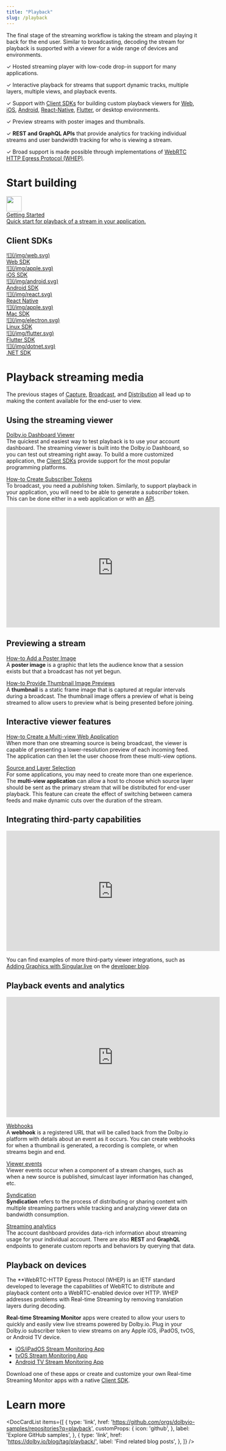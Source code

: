 ```yaml
---
title: "Playback"
slug: /playback
---
```



The final stage of the streaming workflow is taking the stream and playing it back for the end user. Similar to broadcasting, decoding the stream for playback is supported with a viewer for a wide range of devices and environments.

<div style={{marginLeft: "20px"}}>

✓ Hosted streaming player with low-code drop-in support for many applications.

✓ Interactive playback for streams that support dynamic tracks, multiple layers, multiple views, and playback events.

✓ Support with [Client SDKs](/millicast/client-sdks/index.md) for building custom playback viewers for [Web](/millicast/client-sdks/web.mdx), [iOS](/millicast/client-sdks/ios/index.md), [Android](/millicast/client-sdks/android/index.md), [React-Native](/millicast/client-sdks/rn.md), [Flutter](/millicast/client-sdks/flutter.md), or desktop environments.

✓ Preview streams with poster images and thumbnails.

✓ **REST and GraphQL APIs** that provide analytics for tracking individual streams and user bandwidth tracking for who is viewing a stream.

✓ Broad support is made possible through implementations of [WebRTC HTTP Egress Protocol (WHEP)](https://dolby.io/blog/what-is-whep-intro-to-webrtc-streaming-part-2/).

</div>

# Start building

<div class="dolbyio-cards-container" style={{width: "50%"}}>

  <a class="dolbyio-card dolbyio-card-1" href="/streaming-apis/docs/getting-started">
    <div class="dolbyio-card-image">
      <img width="40px" class="dolbyio-card-svg-icon" src="https://files.readme.io/dde6508-GettingStarted-default.svg"/>
    </div>
    <div class="dolbyio-card-header">Getting Started</div>
    <div class="dolbyio-card-description">
      Quick start for playback of a stream in your application.
    </div>
  </a>

</div>


## Client SDKs

<div class="small-image-and-text-btn-container">
  <a href="/millicast/client-sdks/web.mdx" class="small-image-and-text-btn">
    <div class="small-image-and-text-btn-inner-container">
      <div>
        ![](/img/web.svg)
      </div>
      <div class="small-image-and-text-btn-title">Web SDK</div>
    </div>
  </a>

  <a href="/millicast/client-sdks/ios" class="small-image-and-text-btn">
    <div class="small-image-and-text-btn-inner-container">
      <div>
        ![](/img/apple.svg)
      </div>
      <div class="small-image-and-text-btn-title">iOS SDK</div>
    </div>
  </a>

  <a href="/millicast/client-sdks/android" class="small-image-and-text-btn">
    <div class="small-image-and-text-btn-inner-container">
      <div>
        ![](/img/android.svg)
      </div>
      <div class="small-image-and-text-btn-title">Android SDK</div>
    </div>
  </a>

  <a href="/millicast/client-sdks/rn.md" class="small-image-and-text-btn">
    <div class="small-image-and-text-btn-inner-container">
      <div>
        ![](/img/react.svg)
      </div>
      <div class="small-image-and-text-btn-title">React Native</div>
    </div>
  </a>

  <a href="/millicast/client-sdks/desktop" class="small-image-and-text-btn">
    <div class="small-image-and-text-btn-inner-container">
      <div>
        ![](/img/apple.svg)
      </div>
      <div class="small-image-and-text-btn-title">Mac SDK</div>
    </div>
  </a>

  <a href="/millicast/client-sdks/desktop" class="small-image-and-text-btn">
    <div class="small-image-and-text-btn-inner-container">
      <div>
        ![](/img/electron.svg)
      </div>
      <div class="small-image-and-text-btn-title">Linux SDK</div>
    </div>
  </a>

  <a href="/millicast/client-sdks/flutter.md" class="small-image-and-text-btn">
    <div class="small-image-and-text-btn-inner-container">
      <div>
        ![](/img/flutter.svg)
      </div>
      <div class="small-image-and-text-btn-title">Flutter SDK</div>
    </div>
  </a>
    <a href="/millicast/client-sdks/desktop" class="small-image-and-text-btn">
    <div class="small-image-and-text-btn-inner-container">
      <div>
        ![](/img/dotnet.svg)
      </div>
      <div class="small-image-and-text-btn-title">.NET SDK</div>
    </div>
  </a>
</div>



# Playback streaming media

The previous stages of [Capture](/millicast/capture/index.mdx), [Broadcast](/millicast/broadcast/index.mdx), and [Distribution](/millicast/distribution/index.mdx) all lead up to making the content available for the end-user to view.

## Using the streaming viewer

[Dolby.io Dashboard Viewer](/millicast/streaming-dashboard/how-to-broadcast-in-dashboard.md)<br/>
The quickest and easiest way to test playback is to use your account dashboard. The streaming viewer is built into the Dolby.io Dashboard, so you can test out streaming right away. To build a more customized application, the [Client SDKs](/millicast/client-sdks/index.md) provide support for the most popular programming platforms.

[How-to Create Subscriber Tokens](/millicast/streaming-dashboard/subscribe-tokens.md)<br/>
To broadcast, you need a _publishing_ token. Similarly, to support playback in your application, you will need to be able to generate a _subscriber_ token. This can be done either in a web application or with an [API](/millicast/distribution/access-control/index.md).

<div className="youtube-container">
	<iframe width="560" height="315" src="https://www.youtube.com/embed/Tj4miDHMwSI" title="YouTube video player" frameborder="0" allow="accelerometer; autoplay; clipboard-write; encrypted-media; gyroscope; picture-in-picture; web-share" allowfullscreen></iframe>
</div>


## Previewing a stream

[How-to Add a Poster Image](/millicast/playback/customize-your-player.md)<br/>
A **poster image** is a graphic that lets the audience know that a session exists but that a broadcast has not yet begun.

[How-to Provide Thumbnail Image Previews](/millicast/webhooks/thumbnail-webhooks.md)<br/>
A **thumbnail** is a static frame image that is captured at regular intervals during a broadcast. The thumbnail image offers a preview of what is being streamed to allow users to preview what is being presented before joining.

## Interactive viewer features

[How-to Create a Multi-view Web Application](/millicast/playback/multiview.md)<br/>
When more than one streaming source is being broadcast, the viewer is capable of presenting a lower-resolution preview of each incoming feed. The application can then let the user choose from these multi-view options.

[Source and Layer Selection](/millicast/playback/source-and-layer-selection.md)<br/>
For some applications, you may need to create more than one experience. The **multi-view application** can allow a host to choose which source layer should be sent as the primary stream that will be distributed for end-user playback. This feature can create the effect of switching between camera feeds and make dynamic cuts over the duration of the stream.

## Integrating third-party capabilities

<div className="youtube-container">
	<iframe width="560" height="315" src="https://www.youtube.com/embed/MrCbnQ0NyaM" title="YouTube video player" frameborder="0" allow="accelerometer; autoplay; clipboard-write; encrypted-media; gyroscope; picture-in-picture; web-share" allowfullscreen></iframe>
</div>


You can find examples of more third-party viewer integrations, such as [Adding Graphics with Singular.live](https://dolby.io/blog/adding-real-time-graphics-to-your-webrtc-stream-with-singular-live/) on the [developer blog](https://dolby.io/blog/category/streaming/).

## Playback events and analytics

<div className="youtube-container">
	<iframe width="560" height="315" src="https://www.youtube.com/embed/v45XTACc5D8" title="YouTube video player" frameborder="0" allow="accelerometer; autoplay; clipboard-write; encrypted-media; gyroscope; picture-in-picture; web-share" allowfullscreen></iframe>
</div>


[Webhooks](/millicast/webhooks/index.md)<br/>
A **webhook** is a registered URL that will be called back from the Dolby.io platform with details about an event as it occurs. You can create webhooks for when a thumbnail is generated, a recording is complete, or when streams begin and end.

[Viewer events](/millicast/playback/viewer-events.md)<br/>
Viewer events occur when a component of a stream changes, such as when a new source is published, simulcast layer information has changed, etc.

[Syndication](https://dolby-io.readme.io/streaming-apis/docs/syndication)<br/>
**Syndication** refers to the process of distributing or sharing content with multiple streaming partners while tracking and analyzing viewer data on bandwidth consumption.

[Streaming analytics](/millicast/analytics/index.md)<br/>
The account dashboard provides data-rich information about streaming usage for your individual account. There are also **REST** and **GraphQL** endpoints to generate custom reports and behaviors by querying that data.

## Playback on devices

The **WebRTC-HTTP Egress Protocol (WHEP) is an IETF standard developed to leverage the capabilities of WebRTC to distribute and playback content onto a WebRTC-enabled device over HTTP. WHEP addresses problems with Real-time Streaming by removing translation layers during decoding.

 **Real-time Streaming Monitor** apps were created to allow your users to quickly and easily view live streams powered by Dolby.io. Plug in your Dolby.io subscriber token to view streams on any Apple iOS, iPadOS, tvOS, or Android TV device.

- [iOS/iPadOS Stream Monitoring App](https://dolby.io/project-gallery/real-time-streaming-monitor-apps/)
- [tvOS Stream Monitoring App](https://dolby.io/project-gallery/real-time-streaming-monitor-apps/)
- [Android TV Stream Monitoring App](https://dolby.io/project-gallery/real-time-streaming-monitor-apps/)

Download one of these apps or create and customize your own Real-time Streaming Monitor apps with a native [Client SDK](/millicast/client-sdks/index.md).

# Learn more

<DocCardList
  items={[
    {
      type: 'link',
      href: 'https://github.com/orgs/dolbyio-samples/repositories?q=playback',
      customProps: {
        icon: 'github',
      },
      label: 'Explore GitHub samples',
    },
    {
      type: 'link',
      href: 'https://dolby.io/blog/tag/playback/',
      label: 'Find related blog posts',
    },
  ]}
/>
